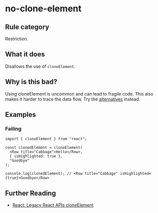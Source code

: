 # no-clone-element

## Rule category

Restriction.

## What it does

Disallows the use of `cloneElement`.

## Why is this bad?

Using cloneElement is uncommon and can lead to fragile code. This also makes it harder to trace the data flow. Try the [alternatives](https://react.dev/reference/react/cloneElement#alternatives) instead.

## Examples

### Failing

```tsx
import { cloneElement } from "react";

const clonedElement = cloneElement(
  <Row title="Cabbage">Hello</Row>,
  { isHighlighted: true },
  "Goodbye"
);

console.log(clonedElement); // <Row title="Cabbage" isHighlighted={true}>Goodbye</Row>
```

## Further Reading

- [React: Legacy React APIs cloneElement](https://react.dev/reference/react/cloneElement)
